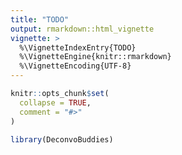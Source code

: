 ```yaml
---
title: "TODO"
output: rmarkdown::html_vignette
vignette: >
  %\VignetteIndexEntry{TODO}
  %\VignetteEngine{knitr::rmarkdown}
  %\VignetteEncoding{UTF-8}
---
```


```r
knitr::opts_chunk$set(
  collapse = TRUE,
  comment = "#>"
)
```

```r
library(DeconvoBuddies)
```

